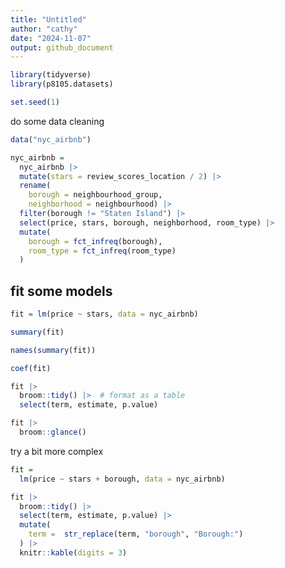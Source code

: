```yaml
---
title: "Untitled"
author: "cathy"
date: "2024-11-07"
output: github_document
---
```


```r
library(tidyverse)
library(p8105.datasets)

set.seed(1)

```

do some data cleaning

```r
data("nyc_airbnb")

nyc_airbnb = 
  nyc_airbnb |> 
  mutate(stars = review_scores_location / 2) |> 
  rename(
    borough = neighbourhood_group,
    neighborhood = neighbourhood) |> 
  filter(borough != "Staten Island") |> 
  select(price, stars, borough, neighborhood, room_type) |> 
  mutate(
    borough = fct_infreq(borough),
    room_type = fct_infreq(room_type)
  )
```

## fit some models

```r
fit = lm(price ~ stars, data = nyc_airbnb)

summary(fit)

names(summary(fit))

coef(fit)

fit |> 
  broom::tidy() |>  # format as a table
  select(term, estimate, p.value)

fit |> 
  broom::glance()
```

try a bit more complex
```r
fit = 
  lm(price ~ stars + borough, data = nyc_airbnb) 

fit |> 
  broom::tidy() |> 
  select(term, estimate, p.value) |> 
  mutate(
    term =  str_replace(term, "borough", "Borough:")
  ) |> 
  knitr::kable(digits = 3)
```


